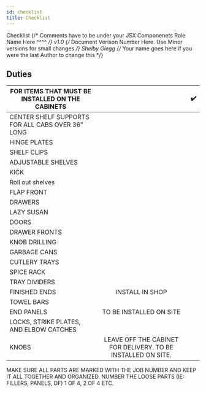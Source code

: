 ```yaml
---
id: checklist
title: Checklist
---
```


<span class="badge badge--primary">Checklist</span>
{/* Comments have to be under your JSX Componenets
    Role Name Here ^^^^ */}
<span class="badge badge--secondary">v1.0</span>
{/* Document Verison Number Here. Use Minor versions for small changes */}
<span class="badge badge--success">Shelby Glegg</span>
{/* Your name goes here if you were the last Author to change this */}

## Duties  

|  FOR ITEMS THAT MUST BE INSTALLED ON THE CABINETS       |          |  :heavy_check_mark:   |
| ------------- | :-----------: | -----: |
| CENTER SHELF SUPPORTS FOR ALL CABS OVER 36" LONG |  |  |
| HINGE PLATES |  |  |
|SHELF CLIPS |  |  |
|ADJUSTABLE SHELVES |  |  |
|KICK |  |  |
|Roll out shelves  |  |  |
|FLAP FRONT |  |  |
|DRAWERS |  |  |
|LAZY SUSAN |  |  |
|DOORS |  |  |
|DRAWER FRONTS |  |  |
|KNOB DRILLING |  |  |
|GARBAGE CANS |  |  |
|CUTLERY TRAYS |  |  |
|SPICE RACK |  |  |
|TRAY DIVIDERS |  |  |
|FINISHED ENDS | INSTALL IN SHOP  |  |
|TOWEL BARS |  |  |
|END PANELS | TO BE INSTALLED ON SITE  |  |
|LOCKS, STRIKE PLATES, AND ELBOW CATCHES |  |  | |
|KNOBS | LEAVE OFF THE CABINET FOR DELIVERY. TO BE INSTALLED ON SITE.  |  |
   
MAKE SURE ALL PARTS ARE MARKED WITH THE JOB NUMBER AND KEEP IT ALL TOGETHER AND ORGANIZED.    NUMBER THE LOOSE PARTS (IE: FILLERS, PANELS, DF) 1 OF 4, 2 OF 4 ETC. 